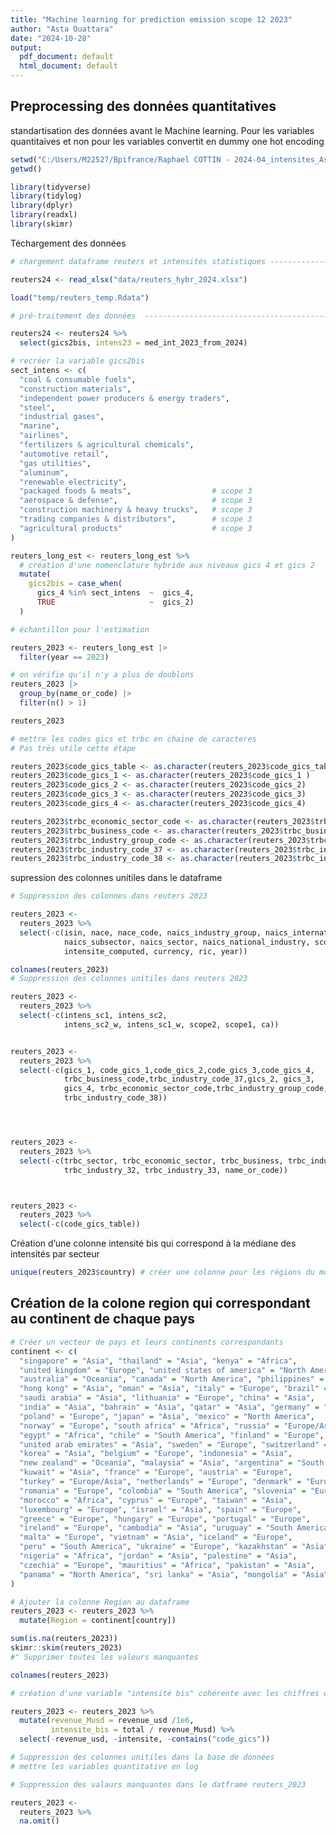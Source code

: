 ---
title: "Machine learning for prediction emission scope 12 2023"
author: "Asta Ouattara"
date: "2024-10-28"
output:
  pdf_document: default
  html_document: default
---

## Preprocessing des données quantitatives

standartisation des données avant le Machine learning. Pour les variables quantitaives et non pour les variables convertit en dummy one hot encoding

```{r}
setwd("C:/Users/M22527/Bpifrance/Raphael COTTIN - 2024-04_intensites_Asta")
getwd()

library(tidyverse)
library(tidylog)
library(dplyr)
library(readxl)
library(skimr)
```

Téchargement des données

```{r}
# chargement dataframe reuters et intensités statistiques ----------------------

reuters24 <- read_xlsx("data/reuters_hybr_2024.xlsx")

load("temp/reuters_temp.Rdata")
```

```{r}
# pré-traitement des données  --------------------------------------------------

reuters24 <- reuters24 %>% 
  select(gics2bis, intens23 = med_int_2023_from_2024)
```


```{r}
# recréer la variable gics2bis
sect_intens <- c(
  "coal & consumable fuels",
  "construction materials",
  "independent power producers & energy traders",
  "steel",
  "industrial gases",
  "marine",
  "airlines",
  "fertilizers & agricultural chemicals",
  "automotive retail",
  "gas utilities",
  "aluminum", 
  "renewable electricity",
  "packaged foods & meats",                  # scope 3
  "aerospace & defense",                     # scope 3
  "construction machinery & heavy trucks",   # scope 3 
  "trading companies & distributors",        # scope 3
  "agricultural products"                    # scope 3
)
```

```{r}
reuters_long_est <- reuters_long_est %>% 
  # création d'une nomenclature hybride aux niveaux gics 4 et gics 2
  mutate(
    gics2bis = case_when(
      gics_4 %in% sect_intens  ~  gics_4,
      TRUE                     ~  gics_2)
  )
```

```{r}
# échantillon pour l'estimation

reuters_2023 <- reuters_long_est |> 
  filter(year == 2023)
```


```{r}
# on vérifie qu'il n'y a plus de doublons
reuters_2023 |> 
  group_by(name_or_code) |> 
  filter(n() > 1)
```

```{r}
reuters_2023

# mettre les codes gics et trbc en chaine de caracteres  
# Pas très utile cette étape

reuters_2023$code_gics_table <- as.character(reuters_2023$code_gics_table)
reuters_2023$code_gics_1 <- as.character(reuters_2023$code_gics_1 )
reuters_2023$code_gics_2 <- as.character(reuters_2023$code_gics_2)
reuters_2023$code_gics_3 <- as.character(reuters_2023$code_gics_3)
reuters_2023$code_gics_4 <- as.character(reuters_2023$code_gics_4)

reuters_2023$trbc_economic_sector_code <- as.character(reuters_2023$trbc_economic_sector_code)
reuters_2023$trbc_business_code <- as.character(reuters_2023$trbc_business_code)
reuters_2023$trbc_industry_group_code <- as.character(reuters_2023$trbc_industry_group_code)
reuters_2023$trbc_industry_code_37 <- as.character(reuters_2023$trbc_industry_code_37)
reuters_2023$trbc_industry_code_38 <- as.character(reuters_2023$trbc_industry_code_38)


```

supression des colonnes unitiles dans le dataframe

```{r}
# Suppression des colonnes dans reuters 2023

reuters_2023 <- 
  reuters_2023 %>% 
  select(-c(isin, nace, nace_code, naics_industry_group, naics_international,
            naics_subsector, naics_sector, naics_national_industry, scope3, 
            intensite_computed, currency, ric, year)) 

colnames(reuters_2023)
# Suppression des colonnes unitiles dans reuters 2023

reuters_2023 <- 
  reuters_2023 %>%
  select(-c(intens_sc1, intens_sc2, 
            intens_sc2_w, intens_sc1_w, scope2, scope1, ca))


reuters_2023 <-
  reuters_2023 %>% 
  select(-c(gics_1, code_gics_1,code_gics_2,code_gics_3,code_gics_4,
            trbc_business_code,trbc_industry_code_37,gics_2, gics_3,
            gics_4, trbc_economic_sector_code,trbc_industry_group_code,
            trbc_industry_code_38))




reuters_2023 <-
  reuters_2023 %>% 
  select(-c(trbc_sector, trbc_economic_sector, trbc_business, trbc_industry_group,
            trbc_industry_32, trbc_industry_33, name_or_code))



reuters_2023 <-
  reuters_2023 %>% 
  select(-c(code_gics_table))
```

Création d'une colonne intensité bis qui correspond à la médiane  des intensités par secteur

```{r}
unique(reuters_2023$country) # créer une colonne pour les régions du monde

```

## Création de la colone region qui correspondant au continent de chaque pays
```{r}

# Créer un vecteur de pays et leurs continents correspondants
continent <- c(
  "singapore" = "Asia", "thailand" = "Asia", "kenya" = "Africa", 
  "united kingdom" = "Europe", "united states of america" = "North America",
  "australia" = "Oceania", "canada" = "North America", "philippines" = "Asia",
  "hong kong" = "Asia", "oman" = "Asia", "italy" = "Europe", "brazil" = "South America",
  "saudi arabia" = "Asia", "lithuania" = "Europe", "china" = "Asia", 
  "india" = "Asia", "bahrain" = "Asia", "qatar" = "Asia", "germany" = "Europe", 
  "poland" = "Europe", "japan" = "Asia", "mexico" = "North America", 
  "norway" = "Europe", "south africa" = "Africa", "russia" = "Europe/Asia", 
  "egypt" = "Africa", "chile" = "South America", "finland" = "Europe", 
  "united arab emirates" = "Asia", "sweden" = "Europe", "switzerland" = "Europe", 
  "korea" = "Asia", "belgium" = "Europe", "indonesia" = "Asia", 
  "new zealand" = "Oceania", "malaysia" = "Asia", "argentina" = "South America", 
  "kuwait" = "Asia", "france" = "Europe", "austria" = "Europe", 
  "turkey" = "Europe/Asia", "netherlands" = "Europe", "denmark" = "Europe", 
  "romania" = "Europe", "colombia" = "South America", "slovenia" = "Europe", 
  "morocco" = "Africa", "cyprus" = "Europe", "taiwan" = "Asia", 
  "luxembourg" = "Europe", "israel" = "Asia", "spain" = "Europe", 
  "greece" = "Europe", "hungary" = "Europe", "portugal" = "Europe", 
  "ireland" = "Europe", "cambodia" = "Asia", "uruguay" = "South America", 
  "malta" = "Europe", "vietnam" = "Asia", "iceland" = "Europe", 
  "peru" = "South America", "ukraine" = "Europe", "kazakhstan" = "Asia", 
  "nigeria" = "Africa", "jordan" = "Asia", "palestine" = "Asia", 
  "czechia" = "Europe", "mauritius" = "Africa", "pakistan" = "Asia", 
  "panama" = "North America", "sri lanka" = "Asia", "mongolia" = "Asia"
)
```


```{r}
# Ajouter la colonne Region au dataframe
reuters_2023 <- reuters_2023 %>%
  mutate(Region = continent[country])
```


```{r}
sum(is.na(reuters_2023))
skimr::skim(reuters_2023)
#" Supprimer toutes les valeurs manquantes
```

```{r}
colnames(reuters_2023) 

# création d'une variable "intensité bis" cohérente avec les chiffres de revenu

reuters_2023 <- reuters_2023 %>% 
  mutate(revenue_Musd = revenue_usd /1e6, 
         intensite_bis = total / revenue_Musd) %>% 
  select(-revenue_usd, -intensite, -contains("code_gics"))
```


```{r}
# Suppression des colonnes unitiles dans la base de données
# mettre les variables quantitative en log

```



```{r}
# Suppression des valaurs manquantes dans le datframe reuters_2023

reuters_2023 <-
  reuters_2023 %>% 
  na.omit()
```

